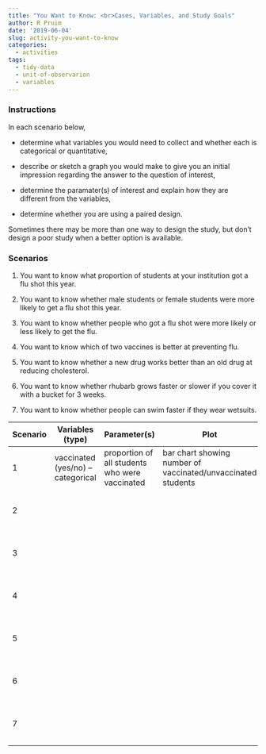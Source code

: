 ```yaml
---
title: "You Want to Know: <br>Cases, Variables, and Study Goals"
author: R Pruim
date: '2019-06-04'
slug: activity-you-want-to-know
categories:
  - activities
tags:
  - tidy-data
  - unit-of-observarion
  - variables
---
```



### Instructions

In each scenario below, 

* determine what variables you would need to collect and whether each is categorical or quantitative, 

* describe or sketch a graph you would make to give you an initial impression
regarding the answer to the question of interest,

* determine the paramater(s) of interest and explain how they are different
from the variables, 

<!-- * and state the null and alternative hypotheses if you are going to -->
<!-- do a hypothesis test, -->

* determine whether you are using a paired design.

Sometimes there may be more than one way to design the study, but don't 
design a poor study when a better option is available.

### Scenarios

1. You want to know what proportion of students at your institution got a flu shot this year.

1. You want to know whether male students or female students were more likely to get a flu shot this year.

1. You want to know whether people who got a flu shot were more likely or less likely to get the flu.

1. You want to know which of two vaccines is better at preventing flu.

1. You want to know whether a new drug works better than an old drug at reducing cholesterol.

1. You want to know whether rhubarb grows faster or slower if you cover it with a bucket for 3 weeks.

1. You want to know whether people can swim faster if they wear wetsuits.



Scenario | Variables (type) | Parameter(s)  | Plot           | Paired?
-------- | ---------------- | ------------- | -------------- | -------------
1        | vaccinated (yes/no) -- categorical | proportion of all students who were vaccinated | bar chart showing number of vaccinated/unvaccinated students | no
2 | | |  <BR><BR><BR><BR>
3 | | |  <BR><BR><BR><BR>
4 | | |  <BR><BR><BR><BR>
5 | | |  <BR><BR><BR><BR>
6 | | |  <BR><BR><BR><BR>
7 | | |  <BR><BR><BR><BR>
